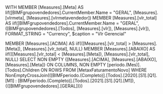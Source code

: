 WITH
MEMBER [Measures].[Meta] AS
    Iif([BIMFgrupovendedores].CurrentMember.Name = "GERAL", [Measures].[vlrmeta], [Measures].[vlrmetavendedor])
MEMBER [Measures].[vlr_total] AS 
    iif([BIMFgrupovendedores].CurrentMember.Name = "GERAL", ([BIMFgrupovendedores].[Todos], [Measures].[vlr]), [Measures].[vlr]), FORMAT_STRING = "Currency", $caption = "Vlr Gerencial"

MEMBER [Measures].[ACIMA] AS
    iif(([Measures].[vlr_total] > [Measures].[Meta]), [Measures].[vlr_total], NULL)
MEMBER [Measures].[ABAIXO] AS
    iif(([Measures].[vlr_total] < [Measures].[Meta]), [Measures].[vlr_total], NULL)
SELECT
NON EMPTY {[Measures].[ACIMA], [Measures].[ABAIXO], [Measures].[Meta]} ON COLUMNS,
NON EMPTY [periodo.(Mes)].[Todos].Children ON ROWS
FROM [MetaxFaturamentoNovo]
WHERE NonEmptyCrossJoin(([BIMFperiodo.(Completo)].[Todos].[2020].[S1].[Q1].[M1] : [BIMFperiodo.(Completo)].[Todos].[2021].[S1].[Q1].[M1]), {([BIMFgrupovendedores].[GERAL])})